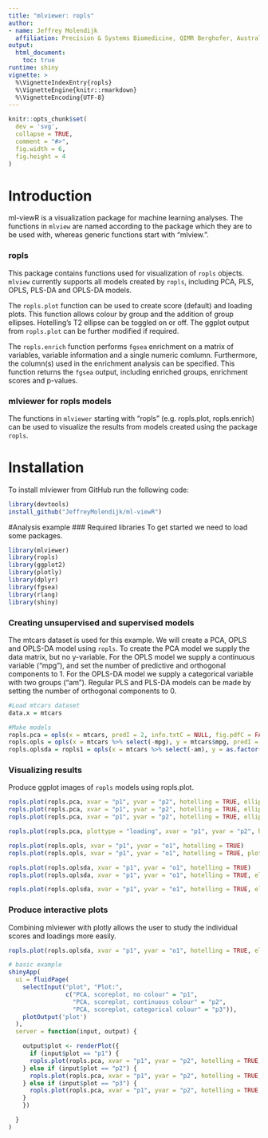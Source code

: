 ```yaml
---
title: "mlviewer: ropls"
author:
- name: Jeffrey Molendijk
  affiliation: Precision & Systems Biomedicine, QIMR Berghofer, Australia
output: 
  html_document: 
    toc: true
runtime: shiny
vignette: >
  %\VignetteIndexEntry{ropls}
  %\VignetteEngine{knitr::rmarkdown}
  %\VignetteEncoding{UTF-8}
---
```


```r
knitr::opts_chunk$set(
  dev = 'svg',
  collapse = TRUE,
  comment = "#>",
  fig.width = 6,
  fig.height = 4
)
```

# Introduction 
ml-viewR is a visualization package for machine learning analyses. The functions in `mlview` are named according to the package which they are to be used with, whereas generic functions start with "mlview.".

### ropls 
This package contains functions used for visualization of `ropls` objects. 
`mlview` currently supports all models created by `ropls`, including PCA, PLS, OPLS, PLS-DA and OPLS-DA models. 

The `ropls.plot` function can be used to create score (default) and loading plots. This function allows colour by group and the addition of group ellipses. Hotelling's T2 ellipse can be toggled on or off. The ggplot output from `ropls.plot` can be further modified if required.

The `ropls.enrich` function performs `fgsea` enrichment on a matrix of variables, variable information and a single numeric comlumn. Furthermore, the column(s) used in the enrichment analysis can be specified. This function returns the `fgsea` output, including enriched groups, enrichment scores and p-values.

### mlviewer for ropls models
The functions in `mlviewer` starting with "ropls" (e.g. ropls.plot, ropls.enrich) can be used to visualize the results from models created using the package `ropls`. 

# Installation
To install mlviewer from GitHub run the following code:

```r
library(devtools)   
install_github("JeffreyMolendijk/ml-viewR")
```

#Analysis example
### Required libraries
To get started we need to load some packages.

```r
library(mlviewer)
library(ropls)
library(ggplot2)
library(plotly)
library(dplyr)
library(fgsea)
library(rlang)
library(shiny)
```

### Creating unsupervised and supervised models
The mtcars dataset is used for this example. We will create a PCA, OPLS and OPLS-DA model using `ropls`. 
To create the PCA model we supply the data matrix, but no y-variable. For the OPLS model we supply a continuous variable ("mpg"), and set the number of predictive and orthogonal components to 1. For the OPLS-DA model we supply a categorical variable with two groups ("am"). Regular PLS and PLS-DA models can be made by setting the number of orthogonal components to 0.

```r
#Load mtcars dataset
data.x = mtcars

#Make models
ropls.pca = opls(x = mtcars, predI = 2, info.txtC = NULL, fig.pdfC = FALSE)
ropls.opls = opls(x = mtcars %>% select(-mpg), y = mtcars$mpg, predI = 1, orthoI = 1, info.txtC = NULL, fig.pdfC = FALSE)
ropls.oplsda = ropls1 = opls(x = mtcars %>% select(-am), y = as.factor(mtcars$am), predI = 1, orthoI = 1, info.txtC = NULL, fig.pdfC = FALSE)
```


### Visualizing results
Produce ggplot images of `ropls` models using ropls.plot.

```r
ropls.plot(ropls.pca, xvar = "p1", yvar = "p2", hotelling = TRUE, ellipse = FALSE)
ropls.plot(ropls.pca, xvar = "p1", yvar = "p2", hotelling = TRUE, ellipse = FALSE, col.pca = data.x$mpg)
ropls.plot(ropls.pca, xvar = "p1", yvar = "p2", hotelling = TRUE, ellipse = FALSE, col.pca = as.factor(data.x$am))

ropls.plot(ropls.pca, plottype = "loading", xvar = "p1", yvar = "p2", hotelling = TRUE, ellipse = FALSE)

ropls.plot(ropls.opls, xvar = "p1", yvar = "o1", hotelling = TRUE)
ropls.plot(ropls.opls, xvar = "p1", yvar = "o1", hotelling = TRUE, plottype = "loading")

ropls.plot(ropls.oplsda, xvar = "p1", yvar = "o1", hotelling = TRUE)
ropls.plot(ropls.oplsda, xvar = "p1", yvar = "o1", hotelling = TRUE, ellipse = TRUE) 

ropls.plot(ropls.oplsda, xvar = "p1", yvar = "o1", hotelling = TRUE, ellipse = TRUE) %>% ggplotly()

```

### Produce interactive plots
Combining mlviewer with plotly allows the user to study the individual scores and loadings more easily.

```r
ropls.plot(ropls.oplsda, xvar = "p1", yvar = "o1", hotelling = TRUE, ellipse = TRUE) %>% ggplotly()
```

```r
# basic example
shinyApp(
  ui = fluidPage(
    selectInput("plot", "Plot:",
                c("PCA, scoreplot, no colour" = "p1",
                  "PCA, scoreplot, continuous colour" = "p2",
                  "PCA, scoreplot, categorical colour" = "p3")),
    plotOutput('plot')
  ),
  server = function(input, output) {

    output$plot <- renderPlot({
      if (input$plot == "p1") {
      ropls.plot(ropls.pca, xvar = "p1", yvar = "p2", hotelling = TRUE, ellipse = FALSE)
    } else if (input$plot == "p2") {
      ropls.plot(ropls.pca, xvar = "p1", yvar = "p2", hotelling = TRUE, ellipse = FALSE, col.pca = data.x$mpg)
    } else if (input$plot == "p3") {
      ropls.plot(ropls.pca, xvar = "p1", yvar = "p2", hotelling = TRUE, ellipse = FALSE, col.pca = as.factor(data.x$am))
    }
    })

  }
)
```